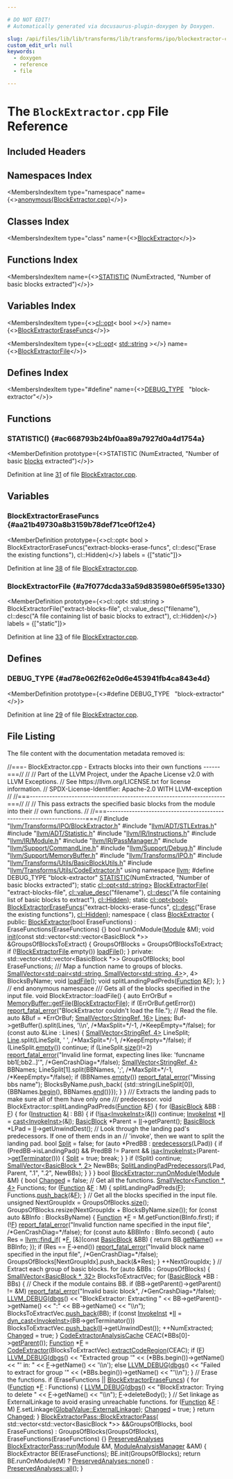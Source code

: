 ```yaml
---

# DO NOT EDIT!
# Automatically generated via docusaurus-plugin-doxygen by Doxygen.

slug: /api/files/lib/lib/transforms/lib/transforms/ipo/blockextractor-cpp
custom_edit_url: null
keywords:
  - doxygen
  - reference
  - file

---
```





# The `BlockExtractor.cpp` File Reference

<DoxygenPage pluginConfig={pluginConfig}>



## Included Headers

<IncludesList>
<IncludesListItem
  filePath="llvm/Transforms/IPO/BlockExtractor.h"
  permalink="/docs/api/files/include/include/llvm/include/llvm/transforms/include/llvm/transforms/ipo/blockextractor-h"
  isLocal="true" />
<IncludesListItem
  filePath="llvm/ADT/STLExtras.h"
  permalink="/docs/api/files/include/include/llvm/include/llvm/adt/stlextras-h"
  isLocal="true" />
<IncludesListItem
  filePath="llvm/ADT/Statistic.h"
  permalink="/docs/api/files/include/include/llvm/include/llvm/adt/statistic-h"
  isLocal="true" />
<IncludesListItem
  filePath="llvm/IR/Instructions.h"
  permalink="/docs/api/files/include/include/llvm/include/llvm/ir/instructions-h"
  isLocal="true" />
<IncludesListItem
  filePath="llvm/IR/Module.h"
  permalink="/docs/api/files/include/include/llvm/include/llvm/ir/module-h"
  isLocal="true" />
<IncludesListItem
  filePath="llvm/IR/PassManager.h"
  permalink="/docs/api/files/include/include/llvm/include/llvm/ir/passmanager-h"
  isLocal="true" />
<IncludesListItem
  filePath="llvm/Support/CommandLine.h"
  permalink="/docs/api/files/include/include/llvm/include/llvm/support/commandline-h"
  isLocal="true" />
<IncludesListItem
  filePath="llvm/Support/Debug.h"
  permalink="/docs/api/files/include/include/llvm/include/llvm/support/debug-h"
  isLocal="true" />
<IncludesListItem
  filePath="llvm/Support/MemoryBuffer.h"
  permalink="/docs/api/files/include/include/llvm/include/llvm/support/memorybuffer-h"
  isLocal="true" />
<IncludesListItem
  filePath="llvm/Transforms/IPO.h"
  permalink="/docs/api/files/include/include/llvm/include/llvm/transforms/ipo-h"
  isLocal="true" />
<IncludesListItem
  filePath="llvm/Transforms/Utils/BasicBlockUtils.h"
  permalink="/docs/api/files/include/include/llvm/include/llvm/transforms/include/llvm/transforms/utils/basicblockutils-h"
  isLocal="true" />
<IncludesListItem
  filePath="llvm/Transforms/Utils/CodeExtractor.h"
  permalink="/docs/api/files/include/include/llvm/include/llvm/transforms/include/llvm/transforms/utils/codeextractor-h"
  isLocal="true" />
</IncludesList>

## Namespaces Index

<MembersIndex>

<MembersIndexItem
  type="namespace"
  name={<><a href="/docs/api/namespaces/anonymous-blockextractor-cpp-">anonymous&#123;BlockExtractor.cpp&#125;</a></>}>
</MembersIndexItem>

</MembersIndex>

## Classes Index

<MembersIndex>

<MembersIndexItem
  type="class"
  name={<><a href="/docs/api/classes/anonymous-namespace-blockextractor-cpp-/blockextractor">BlockExtractor</a></>}>
</MembersIndexItem>

</MembersIndex>

## Functions Index

<MembersIndex>

<MembersIndexItem
  name={<><a href="#ac668793b24bf0aa89a7927d0a4d1754a">STATISTIC</a> (NumExtracted, &quot;Number of basic blocks extracted&quot;)</>}>
</MembersIndexItem>

</MembersIndex>

## Variables Index

<MembersIndex>

<MembersIndexItem
  type={<><a href="/docs/api/classes/llvm/cl/opt">cl::opt</a>&lt; bool &gt;</>}
  name={<><a href="#aa21b49730a8b3159b78def71ce0f12e4">BlockExtractorEraseFuncs</a></>}>
</MembersIndexItem>

<MembersIndexItem
  type={<><a href="/docs/api/classes/llvm/cl/opt">cl::opt</a>&lt; <a href="/docs/api/files/include/include/llvm/include/llvm/demangle/itaniumdemangle-h/#ae2b0d0345572d6718e219aa76d1d54edab45cffe084dd3d20d928bee85e7b0f21">std::string</a> &gt;</>}
  name={<><a href="#a7f077dcda33a59d835980e6f595e1330">BlockExtractorFile</a></>}>
</MembersIndexItem>

</MembersIndex>

## Defines Index

<MembersIndex>

<MembersIndexItem
  type="#define"
  name={<><a href="#ad78e062f62e0d6e453941fb4ca843e4d">DEBUG&#95;TYPE</a>&nbsp;&nbsp;&nbsp;&quot;block-extractor&quot;</>}>
</MembersIndexItem>

</MembersIndex>


<SectionDefinition>

## Functions

### STATISTIC() {#ac668793b24bf0aa89a7927d0a4d1754a}

<MemberDefinition
  prototype={<>STATISTIC (NumExtracted, &quot;Number of basic <a href="/docs/api/files/lib/lib/codegen/basicblocksections-cpp/#a6b480a971048f2d9cc342c18046d7774">blocks</a> extracted&quot;)</>}>

Definition at line <a href="#l00031">31</a> of file <a href="/docs/api/files/lib/lib/transforms/lib/transforms/ipo/blockextractor-cpp">BlockExtractor.cpp</a>.
</MemberDefinition>

</SectionDefinition>

<SectionDefinition>

## Variables

### BlockExtractorEraseFuncs {#aa21b49730a8b3159b78def71ce0f12e4}

<MemberDefinition
  prototype={<>cl::opt&lt; bool &gt; BlockExtractorEraseFuncs(&quot;extract-blocks-erase-funcs&quot;, cl::desc(&quot;Erase the existing functions&quot;), cl::Hidden)</>}
  labels = {["static"]}>

Definition at line <a href="#l00038">38</a> of file <a href="/docs/api/files/lib/lib/transforms/lib/transforms/ipo/blockextractor-cpp">BlockExtractor.cpp</a>.
</MemberDefinition>

### BlockExtractorFile {#a7f077dcda33a59d835980e6f595e1330}

<MemberDefinition
  prototype={<>cl::opt&lt; std::string &gt; BlockExtractorFile(&quot;extract-blocks-file&quot;, cl::value&#95;desc(&quot;filename&quot;), cl::desc(&quot;A file containing list of basic blocks to extract&quot;), cl::Hidden)</>}
  labels = {["static"]}>

Definition at line <a href="#l00033">33</a> of file <a href="/docs/api/files/lib/lib/transforms/lib/transforms/ipo/blockextractor-cpp">BlockExtractor.cpp</a>.
</MemberDefinition>

</SectionDefinition>

<SectionDefinition>

## Defines

### DEBUG&#95;TYPE {#ad78e062f62e0d6e453941fb4ca843e4d}

<MemberDefinition
  prototype={<>#define DEBUG&#95;TYPE&nbsp;&nbsp;&nbsp;&quot;block-extractor&quot;</>}>

Definition at line <a href="#l00029">29</a> of file <a href="/docs/api/files/lib/lib/transforms/lib/transforms/ipo/blockextractor-cpp">BlockExtractor.cpp</a>.
</MemberDefinition>

</SectionDefinition>

## File Listing

The file content with the documentation metadata removed is:

<ProgramListing>

<Link id="l00001" /><CodeLine lineNumber="1"><span class="doxyHighlightComment">//===- BlockExtractor.cpp - Extracts blocks into their own functions ------===//</span></CodeLine>
<Link id="l00002" /><CodeLine lineNumber="2"><span class="doxyHighlightComment">//</span></CodeLine>
<Link id="l00003" /><CodeLine lineNumber="3"><span class="doxyHighlightComment">// Part of the LLVM Project, under the Apache License v2.0 with LLVM Exceptions.</span></CodeLine>
<Link id="l00004" /><CodeLine lineNumber="4"><span class="doxyHighlightComment">// See https://llvm.org/LICENSE.txt for license information.</span></CodeLine>
<Link id="l00005" /><CodeLine lineNumber="5"><span class="doxyHighlightComment">// SPDX-License-Identifier: Apache-2.0 WITH LLVM-exception</span></CodeLine>
<Link id="l00006" /><CodeLine lineNumber="6"><span class="doxyHighlightComment">//</span></CodeLine>
<Link id="l00007" /><CodeLine lineNumber="7"><span class="doxyHighlightComment">//===----------------------------------------------------------------------===//</span></CodeLine>
<Link id="l00008" /><CodeLine lineNumber="8"><span class="doxyHighlightComment">//</span></CodeLine>
<Link id="l00009" /><CodeLine lineNumber="9"><span class="doxyHighlightComment">// This pass extracts the specified basic blocks from the module into their</span></CodeLine>
<Link id="l00010" /><CodeLine lineNumber="10"><span class="doxyHighlightComment">// own functions.</span></CodeLine>
<Link id="l00011" /><CodeLine lineNumber="11"><span class="doxyHighlightComment">//</span></CodeLine>
<Link id="l00012" /><CodeLine lineNumber="12"><span class="doxyHighlightComment">//===----------------------------------------------------------------------===//</span></CodeLine>
<Link id="l00013" /><CodeLine lineNumber="13"></CodeLine>
<Link id="l00014" /><CodeLine lineNumber="14"><span class="doxyHighlightPreprocessor">#include &quot;<a href="/docs/api/files/include/include/llvm/include/llvm/transforms/include/llvm/transforms/ipo/blockextractor-h">llvm/Transforms/IPO/BlockExtractor.h</a>&quot;</span></CodeLine>
<Link id="l00015" /><CodeLine lineNumber="15"><span class="doxyHighlightPreprocessor">#include &quot;<a href="/docs/api/files/include/include/llvm/include/llvm/adt/stlextras-h">llvm/ADT/STLExtras.h</a>&quot;</span></CodeLine>
<Link id="l00016" /><CodeLine lineNumber="16"><span class="doxyHighlightPreprocessor">#include &quot;<a href="/docs/api/files/include/include/llvm/include/llvm/adt/statistic-h">llvm/ADT/Statistic.h</a>&quot;</span></CodeLine>
<Link id="l00017" /><CodeLine lineNumber="17"><span class="doxyHighlightPreprocessor">#include &quot;<a href="/docs/api/files/include/include/llvm/include/llvm/ir/instructions-h">llvm/IR/Instructions.h</a>&quot;</span></CodeLine>
<Link id="l00018" /><CodeLine lineNumber="18"><span class="doxyHighlightPreprocessor">#include &quot;<a href="/docs/api/files/include/include/llvm/include/llvm/ir/module-h">llvm/IR/Module.h</a>&quot;</span></CodeLine>
<Link id="l00019" /><CodeLine lineNumber="19"><span class="doxyHighlightPreprocessor">#include &quot;<a href="/docs/api/files/include/include/llvm/include/llvm/ir/passmanager-h">llvm/IR/PassManager.h</a>&quot;</span></CodeLine>
<Link id="l00020" /><CodeLine lineNumber="20"><span class="doxyHighlightPreprocessor">#include &quot;<a href="/docs/api/files/include/include/llvm/include/llvm/support/commandline-h">llvm/Support/CommandLine.h</a>&quot;</span></CodeLine>
<Link id="l00021" /><CodeLine lineNumber="21"><span class="doxyHighlightPreprocessor">#include &quot;<a href="/docs/api/files/include/include/llvm/include/llvm/support/debug-h">llvm/Support/Debug.h</a>&quot;</span></CodeLine>
<Link id="l00022" /><CodeLine lineNumber="22"><span class="doxyHighlightPreprocessor">#include &quot;<a href="/docs/api/files/include/include/llvm/include/llvm/support/memorybuffer-h">llvm/Support/MemoryBuffer.h</a>&quot;</span></CodeLine>
<Link id="l00023" /><CodeLine lineNumber="23"><span class="doxyHighlightPreprocessor">#include &quot;<a href="/docs/api/files/include/include/llvm/include/llvm/transforms/ipo-h">llvm/Transforms/IPO.h</a>&quot;</span></CodeLine>
<Link id="l00024" /><CodeLine lineNumber="24"><span class="doxyHighlightPreprocessor">#include &quot;<a href="/docs/api/files/include/include/llvm/include/llvm/transforms/include/llvm/transforms/utils/basicblockutils-h">llvm/Transforms/Utils/BasicBlockUtils.h</a>&quot;</span></CodeLine>
<Link id="l00025" /><CodeLine lineNumber="25"><span class="doxyHighlightPreprocessor">#include &quot;<a href="/docs/api/files/include/include/llvm/include/llvm/transforms/include/llvm/transforms/utils/codeextractor-h">llvm/Transforms/Utils/CodeExtractor.h</a>&quot;</span></CodeLine>
<Link id="l00026" /><CodeLine lineNumber="26"></CodeLine>
<Link id="l00027" /><CodeLine lineNumber="27"><span class="doxyHighlightKeyword">using namespace </span><span class="doxyHighlight"><a href="/docs/api/namespaces/llvm">llvm</a>;</span></CodeLine>
<Link id="l00028" /><CodeLine lineNumber="28"></CodeLine>
<Link id="l00029" /><CodeLine lineNumber="29" lineLink="#ad78e062f62e0d6e453941fb4ca843e4d"><span class="doxyHighlightPreprocessor">#define DEBUG&#95;TYPE &quot;block-extractor&quot;</span></CodeLine>
<Link id="l00030" /><CodeLine lineNumber="30"></CodeLine>
<Link id="l00031" /><CodeLine lineNumber="31" lineLink="#ac668793b24bf0aa89a7927d0a4d1754a"><span class="doxyHighlight"><a href="/docs/api/files/include/include/llvm/include/llvm/adt/statistic-h/#ad6117415b93e5675d5a6c8e1855b3b2f">STATISTIC</a>(NumExtracted, </span><span class="doxyHighlightStringLiteral">&quot;Number of basic blocks extracted&quot;</span><span class="doxyHighlight">);</span></CodeLine>
<Link id="l00032" /><CodeLine lineNumber="32"></CodeLine>
<Link id="l00033" /><CodeLine lineNumber="33" lineLink="#a7f077dcda33a59d835980e6f595e1330"><span class="doxyHighlightKeyword">static</span><span class="doxyHighlight"> <a href="/docs/api/classes/llvm/cl/opt">cl::opt&lt;std::string&gt;</a> <a href="#a7f077dcda33a59d835980e6f595e1330">BlockExtractorFile</a>(</span></CodeLine>
<Link id="l00034" /><CodeLine lineNumber="34"><span class="doxyHighlight">    </span><span class="doxyHighlightStringLiteral">&quot;extract-blocks-file&quot;</span><span class="doxyHighlight">, <a href="/docs/api/structs/llvm/cl/value-desc">cl::value&#95;desc</a>(</span><span class="doxyHighlightStringLiteral">&quot;filename&quot;</span><span class="doxyHighlight">),</span></CodeLine>
<Link id="l00035" /><CodeLine lineNumber="35"><span class="doxyHighlight">    <a href="/docs/api/structs/llvm/cl/desc">cl::desc</a>(</span><span class="doxyHighlightStringLiteral">&quot;A file containing list of basic blocks to extract&quot;</span><span class="doxyHighlight">), <a href="/docs/api/namespaces/llvm/cl/#a68075925a54790e71ca790e1d4f21a40a263ac008d8d31f13ce460395fc4cf7e6">cl::Hidden</a>);</span></CodeLine>
<Link id="l00036" /><CodeLine lineNumber="36"></CodeLine>
<Link id="l00037" /><CodeLine lineNumber="37"><span class="doxyHighlightKeyword">static</span><span class="doxyHighlight"> <a href="/docs/api/classes/llvm/cl/opt">cl::opt&lt;bool&gt;</a></span></CodeLine>
<Link id="l00038" /><CodeLine lineNumber="38" lineLink="#aa21b49730a8b3159b78def71ce0f12e4"><span class="doxyHighlight">    <a href="#aa21b49730a8b3159b78def71ce0f12e4">BlockExtractorEraseFuncs</a>(</span><span class="doxyHighlightStringLiteral">&quot;extract-blocks-erase-funcs&quot;</span><span class="doxyHighlight">,</span></CodeLine>
<Link id="l00039" /><CodeLine lineNumber="39"><span class="doxyHighlight">                             <a href="/docs/api/structs/llvm/cl/desc">cl::desc</a>(</span><span class="doxyHighlightStringLiteral">&quot;Erase the existing functions&quot;</span><span class="doxyHighlight">),</span></CodeLine>
<Link id="l00040" /><CodeLine lineNumber="40"><span class="doxyHighlight">                             <a href="/docs/api/namespaces/llvm/cl/#a68075925a54790e71ca790e1d4f21a40a263ac008d8d31f13ce460395fc4cf7e6">cl::Hidden</a>);</span></CodeLine>
<Link id="l00041" /><CodeLine lineNumber="41" lineLink="/docs/api/namespaces/anonymous-blockextractor-cpp-"><span class="doxyHighlightKeyword">namespace </span><span class="doxyHighlight">&#123;</span></CodeLine>
<Link id="l00042" /><CodeLine lineNumber="42" lineLink="/docs/api/classes/anonymous-namespace-blockextractor-cpp-/blockextractor"><span class="doxyHighlightKeyword">class </span><span class="doxyHighlight"><a href="/docs/api/classes/anonymous-namespace-blockextractor-cpp-/blockextractor/#a82b650fb835dea20b9486b413979df59">BlockExtractor</a> &#123;</span></CodeLine>
<Link id="l00043" /><CodeLine lineNumber="43"><span class="doxyHighlightKeyword">public</span><span class="doxyHighlight">:</span></CodeLine>
<Link id="l00044" /><CodeLine lineNumber="44" lineLink="/docs/api/classes/anonymous-namespace-blockextractor-cpp-/blockextractor/#a82b650fb835dea20b9486b413979df59"><span class="doxyHighlight">  <a href="/docs/api/classes/anonymous-namespace-blockextractor-cpp-/blockextractor/#a82b650fb835dea20b9486b413979df59">BlockExtractor</a>(</span><span class="doxyHighlightKeywordType">bool</span><span class="doxyHighlight"> EraseFunctions) : EraseFunctions(EraseFunctions) &#123;&#125;</span></CodeLine>
<Link id="l00045" /><CodeLine lineNumber="45"><span class="doxyHighlight">  </span><span class="doxyHighlightKeywordType">bool</span><span class="doxyHighlight"> runOnModule(<a href="/docs/api/classes/llvm/module">Module</a> &amp;M);</span></CodeLine>
<Link id="l00046" /><CodeLine lineNumber="46"><span class="doxyHighlight">  </span><span class="doxyHighlightKeywordType">void</span></CodeLine>
<Link id="l00047" /><CodeLine lineNumber="47" lineLink="/docs/api/classes/anonymous-namespace-blockextractor-cpp-/blockextractor/#af35f11f63c2cd1f16c7b404ac1e9f92d"><span class="doxyHighlight">  <a href="/docs/api/classes/anonymous-namespace-blockextractor-cpp-/blockextractor/#af35f11f63c2cd1f16c7b404ac1e9f92d">init</a>(</span><span class="doxyHighlightKeyword">const</span><span class="doxyHighlight"> std::vector&lt;std::vector&lt;BasicBlock &#42;&gt;&gt; &amp;GroupsOfBlocksToExtract) &#123;</span></CodeLine>
<Link id="l00048" /><CodeLine lineNumber="48"><span class="doxyHighlight">    GroupsOfBlocks = GroupsOfBlocksToExtract;</span></CodeLine>
<Link id="l00049" /><CodeLine lineNumber="49"><span class="doxyHighlight">    </span><span class="doxyHighlightKeywordFlow">if</span><span class="doxyHighlight"> (!<a href="#a7f077dcda33a59d835980e6f595e1330">BlockExtractorFile</a>.empty())</span></CodeLine>
<Link id="l00050" /><CodeLine lineNumber="50"><span class="doxyHighlight">      <a href="/docs/api/files/lib/lib/transforms/lib/transforms/ipo/functionimport-cpp/#a8cd36a34ea4adceda5576292e50cf883">loadFile</a>();</span></CodeLine>
<Link id="l00051" /><CodeLine lineNumber="51"><span class="doxyHighlight">  &#125;</span></CodeLine>
<Link id="l00052" /><CodeLine lineNumber="52"></CodeLine>
<Link id="l00053" /><CodeLine lineNumber="53"><span class="doxyHighlightKeyword">private</span><span class="doxyHighlight">:</span></CodeLine>
<Link id="l00054" /><CodeLine lineNumber="54"><span class="doxyHighlight">  std::vector&lt;std::vector&lt;BasicBlock &#42;&gt;&gt; GroupsOfBlocks;</span></CodeLine>
<Link id="l00055" /><CodeLine lineNumber="55"><span class="doxyHighlight">  </span><span class="doxyHighlightKeywordType">bool</span><span class="doxyHighlight"> EraseFunctions;</span></CodeLine>
<Link id="l00056" /><CodeLine lineNumber="56"><span class="doxyHighlightComment">  /// Map a function name to groups of blocks.</span></CodeLine>
<Link id="l00057" /><CodeLine lineNumber="57"><span class="doxyHighlight">  <a href="/docs/api/classes/llvm/smallvector">SmallVector&lt;std::pair&lt;std::string, SmallVector&lt;std::string, 4&gt;</a>&gt;, 4&gt;</span></CodeLine>
<Link id="l00058" /><CodeLine lineNumber="58"><span class="doxyHighlight">      BlocksByName;</span></CodeLine>
<Link id="l00059" /><CodeLine lineNumber="59"></CodeLine>
<Link id="l00060" /><CodeLine lineNumber="60"><span class="doxyHighlight">  </span><span class="doxyHighlightKeywordType">void</span><span class="doxyHighlight"> <a href="/docs/api/files/lib/lib/transforms/lib/transforms/ipo/functionimport-cpp/#a8cd36a34ea4adceda5576292e50cf883">loadFile</a>();</span></CodeLine>
<Link id="l00061" /><CodeLine lineNumber="61"><span class="doxyHighlight">  </span><span class="doxyHighlightKeywordType">void</span><span class="doxyHighlight"> splitLandingPadPreds(<a href="/docs/api/classes/llvm/function">Function</a> &amp;<a href="/docs/api/files/lib/lib/support/md5-cpp/#a96d73bbd7af15cb1fc38c3f4a3bd82e9">F</a>);</span></CodeLine>
<Link id="l00062" /><CodeLine lineNumber="62"><span class="doxyHighlight">&#125;;</span></CodeLine>
<Link id="l00063" /><CodeLine lineNumber="63"></CodeLine>
<Link id="l00064" /><CodeLine lineNumber="64"><span class="doxyHighlight">&#125; </span><span class="doxyHighlightComment">// end anonymous namespace</span></CodeLine>
<Link id="l00065" /><CodeLine lineNumber="65"></CodeLine>
<Link id="l00066" /><CodeLine lineNumber="66"><span class="doxyHighlightComment">/// Gets all of the blocks specified in the input file.</span></CodeLine>
<Link id="l00067" /><CodeLine lineNumber="67"><span class="doxyHighlightKeywordType">void</span><span class="doxyHighlight"> BlockExtractor::loadFile() &#123;</span></CodeLine>
<Link id="l00068" /><CodeLine lineNumber="68"><span class="doxyHighlight">  </span><span class="doxyHighlightKeyword">auto</span><span class="doxyHighlight"> ErrOrBuf = <a href="/docs/api/classes/llvm/memorybuffer/#aa98611beefe78f907beeee7305cc8174">MemoryBuffer::getFile</a>(<a href="#a7f077dcda33a59d835980e6f595e1330">BlockExtractorFile</a>);</span></CodeLine>
<Link id="l00069" /><CodeLine lineNumber="69"><span class="doxyHighlight">  </span><span class="doxyHighlightKeywordFlow">if</span><span class="doxyHighlight"> (ErrOrBuf.getError())</span></CodeLine>
<Link id="l00070" /><CodeLine lineNumber="70"><span class="doxyHighlight">    <a href="/docs/api/namespaces/llvm/#a7f2a3d4dcfee70225988aec53ff1e173">report&#95;fatal&#95;error</a>(</span><span class="doxyHighlightStringLiteral">&quot;BlockExtractor couldn&#39;t load the file.&quot;</span><span class="doxyHighlight">);</span></CodeLine>
<Link id="l00071" /><CodeLine lineNumber="71"><span class="doxyHighlight">  </span><span class="doxyHighlightComment">// Read the file.</span></CodeLine>
<Link id="l00072" /><CodeLine lineNumber="72"><span class="doxyHighlight">  </span><span class="doxyHighlightKeyword">auto</span><span class="doxyHighlight"> &amp;Buf = &#42;ErrOrBuf;</span></CodeLine>
<Link id="l00073" /><CodeLine lineNumber="73"><span class="doxyHighlight">  <a href="/docs/api/classes/llvm/smallvector">SmallVector&lt;StringRef, 16&gt;</a> <a href="/docs/api/namespaces/llvm/codeview/#a04eb43a6dc736c2d6ed8dcc6d636a2afaa0b0293a2db49f5f93c15a62e095c819">Lines</a>;</span></CodeLine>
<Link id="l00074" /><CodeLine lineNumber="74"><span class="doxyHighlight">  Buf-&gt;getBuffer().split(Lines, </span><span class="doxyHighlightCharLiteral">&#39;\\n&#39;</span><span class="doxyHighlight">, </span><span class="doxyHighlightComment">/&#42;MaxSplit=&#42;/</span><span class="doxyHighlight">-1,</span></CodeLine>
<Link id="l00075" /><CodeLine lineNumber="75"><span class="doxyHighlight">                         </span><span class="doxyHighlightComment">/&#42;KeepEmpty=&#42;/</span><span class="doxyHighlightKeyword">false</span><span class="doxyHighlight">);</span></CodeLine>
<Link id="l00076" /><CodeLine lineNumber="76"><span class="doxyHighlight">  </span><span class="doxyHighlightKeywordFlow">for</span><span class="doxyHighlight"> (</span><span class="doxyHighlightKeyword">const</span><span class="doxyHighlight"> </span><span class="doxyHighlightKeyword">auto</span><span class="doxyHighlight"> &amp;Line : Lines) &#123;</span></CodeLine>
<Link id="l00077" /><CodeLine lineNumber="77"><span class="doxyHighlight">    <a href="/docs/api/classes/llvm/smallvector">SmallVector&lt;StringRef, 4&gt;</a> LineSplit;</span></CodeLine>
<Link id="l00078" /><CodeLine lineNumber="78"><span class="doxyHighlight">    <a href="/docs/api/namespaces/llvm/logicalview/#af64c789b30b79a5f18889270bccef27ea4803e6b9e63dabf04de980788d6a13c4">Line</a>.split(LineSplit, </span><span class="doxyHighlightCharLiteral">&#39; &#39;</span><span class="doxyHighlight">, </span><span class="doxyHighlightComment">/&#42;MaxSplit=&#42;/</span><span class="doxyHighlight">-1,</span></CodeLine>
<Link id="l00079" /><CodeLine lineNumber="79"><span class="doxyHighlight">               </span><span class="doxyHighlightComment">/&#42;KeepEmpty=&#42;/</span><span class="doxyHighlightKeyword">false</span><span class="doxyHighlight">);</span></CodeLine>
<Link id="l00080" /><CodeLine lineNumber="80"><span class="doxyHighlight">    </span><span class="doxyHighlightKeywordFlow">if</span><span class="doxyHighlight"> (LineSplit.<a href="/docs/api/classes/llvm/smallvectortemplatecommon/#ad9a3c7bc26b130377bbafc170b5f88a2">empty</a>())</span></CodeLine>
<Link id="l00081" /><CodeLine lineNumber="81"><span class="doxyHighlight">      </span><span class="doxyHighlightKeywordFlow">continue</span><span class="doxyHighlight">;</span></CodeLine>
<Link id="l00082" /><CodeLine lineNumber="82"><span class="doxyHighlight">    </span><span class="doxyHighlightKeywordFlow">if</span><span class="doxyHighlight"> (LineSplit.<a href="/docs/api/classes/llvm/smallvectortemplatecommon/#a1c479a8c434377c2b8cb056bdfdfc201">size</a>()!=2)</span></CodeLine>
<Link id="l00083" /><CodeLine lineNumber="83"><span class="doxyHighlight">      <a href="/docs/api/namespaces/llvm/#a7f2a3d4dcfee70225988aec53ff1e173">report&#95;fatal&#95;error</a>(</span><span class="doxyHighlightStringLiteral">&quot;Invalid line format, expecting lines like: &#39;funcname bb1&#91;;bb2..&#93;&#39;&quot;</span><span class="doxyHighlight">,</span></CodeLine>
<Link id="l00084" /><CodeLine lineNumber="84"><span class="doxyHighlight">                         </span><span class="doxyHighlightComment">/&#42;GenCrashDiag=&#42;/</span><span class="doxyHighlightKeyword">false</span><span class="doxyHighlight">);</span></CodeLine>
<Link id="l00085" /><CodeLine lineNumber="85"><span class="doxyHighlight">    <a href="/docs/api/classes/llvm/smallvector">SmallVector&lt;StringRef, 4&gt;</a> BBNames;</span></CodeLine>
<Link id="l00086" /><CodeLine lineNumber="86"><span class="doxyHighlight">    LineSplit&#91;1&#93;.split(BBNames, </span><span class="doxyHighlightCharLiteral">&#39;;&#39;</span><span class="doxyHighlight">, </span><span class="doxyHighlightComment">/&#42;MaxSplit=&#42;/</span><span class="doxyHighlight">-1,</span></CodeLine>
<Link id="l00087" /><CodeLine lineNumber="87"><span class="doxyHighlight">                       </span><span class="doxyHighlightComment">/&#42;KeepEmpty=&#42;/</span><span class="doxyHighlightKeyword">false</span><span class="doxyHighlight">);</span></CodeLine>
<Link id="l00088" /><CodeLine lineNumber="88"><span class="doxyHighlight">    </span><span class="doxyHighlightKeywordFlow">if</span><span class="doxyHighlight"> (BBNames.<a href="/docs/api/classes/llvm/smallvectortemplatecommon/#ad9a3c7bc26b130377bbafc170b5f88a2">empty</a>())</span></CodeLine>
<Link id="l00089" /><CodeLine lineNumber="89"><span class="doxyHighlight">      <a href="/docs/api/namespaces/llvm/#a7f2a3d4dcfee70225988aec53ff1e173">report&#95;fatal&#95;error</a>(</span><span class="doxyHighlightStringLiteral">&quot;Missing bbs name&quot;</span><span class="doxyHighlight">);</span></CodeLine>
<Link id="l00090" /><CodeLine lineNumber="90"><span class="doxyHighlight">    BlocksByName.push&#95;back(</span></CodeLine>
<Link id="l00091" /><CodeLine lineNumber="91"><span class="doxyHighlight">        &#123;std::string(LineSplit&#91;0&#93;), &#123;BBNames.<a href="/docs/api/classes/llvm/smallvectortemplatecommon/#a8a045d250952c0867382a9840ee18fdf">begin</a>(), BBNames.<a href="/docs/api/classes/llvm/smallvectortemplatecommon/#a075e34e98605d0e7c289763a104869ac">end</a>()&#125;&#125;);</span></CodeLine>
<Link id="l00092" /><CodeLine lineNumber="92"><span class="doxyHighlight">  &#125;</span></CodeLine>
<Link id="l00093" /><CodeLine lineNumber="93"><span class="doxyHighlight">&#125;</span></CodeLine>
<Link id="l00094" /><CodeLine lineNumber="94"></CodeLine>
<Link id="l00095" /><CodeLine lineNumber="95"><span class="doxyHighlightComment">/// Extracts the landing pads to make sure all of them have only one</span></CodeLine>
<Link id="l00096" /><CodeLine lineNumber="96"><span class="doxyHighlightComment">/// predecessor.</span></CodeLine>
<Link id="l00097" /><CodeLine lineNumber="97"><span class="doxyHighlightKeywordType">void</span><span class="doxyHighlight"> BlockExtractor::splitLandingPadPreds(<a href="/docs/api/classes/llvm/function">Function</a> &amp;<a href="/docs/api/files/lib/lib/support/md5-cpp/#a96d73bbd7af15cb1fc38c3f4a3bd82e9">F</a>) &#123;</span></CodeLine>
<Link id="l00098" /><CodeLine lineNumber="98"><span class="doxyHighlight">  </span><span class="doxyHighlightKeywordFlow">for</span><span class="doxyHighlight"> (<a href="/docs/api/classes/llvm/basicblock">BasicBlock</a> &amp;BB : <a href="/docs/api/files/lib/lib/support/md5-cpp/#a96d73bbd7af15cb1fc38c3f4a3bd82e9">F</a>) &#123;</span></CodeLine>
<Link id="l00099" /><CodeLine lineNumber="99"><span class="doxyHighlight">    </span><span class="doxyHighlightKeywordFlow">for</span><span class="doxyHighlight"> (<a href="/docs/api/classes/llvm/instruction">Instruction</a> &amp;<a href="/docs/api/files/lib/lib/support/md5-cpp/#ac0eafdc9ee161b71e7af98af736952fd">I</a> : BB) &#123;</span></CodeLine>
<Link id="l00100" /><CodeLine lineNumber="100"><span class="doxyHighlight">      </span><span class="doxyHighlightKeywordFlow">if</span><span class="doxyHighlight"> (!<a href="/docs/api/namespaces/llvm/#a92ca992e52dddc420f4b069cae06dfbe">isa&lt;InvokeInst&gt;</a>(&amp;<a href="/docs/api/files/lib/lib/support/md5-cpp/#ac0eafdc9ee161b71e7af98af736952fd">I</a>))</span></CodeLine>
<Link id="l00101" /><CodeLine lineNumber="101"><span class="doxyHighlight">        </span><span class="doxyHighlightKeywordFlow">continue</span><span class="doxyHighlight">;</span></CodeLine>
<Link id="l00102" /><CodeLine lineNumber="102"><span class="doxyHighlight">      <a href="/docs/api/classes/llvm/invokeinst">InvokeInst</a> &#42;<a href="/docs/api/files/lib/lib/target/lib/target/nvptx/nvvmintrrange-cpp/#ac5804672fc0850438d63caec770647f8">II</a> = <a href="/docs/api/namespaces/llvm/#ac4fc845f5ed92de63cd4474f128f5fc5">cast&lt;InvokeInst&gt;</a>(&amp;<a href="/docs/api/files/lib/lib/support/md5-cpp/#ac0eafdc9ee161b71e7af98af736952fd">I</a>);</span></CodeLine>
<Link id="l00103" /><CodeLine lineNumber="103"><span class="doxyHighlight">      <a href="/docs/api/classes/llvm/basicblock">BasicBlock</a> &#42;Parent = <a href="/docs/api/files/lib/lib/target/lib/target/nvptx/nvvmintrrange-cpp/#ac5804672fc0850438d63caec770647f8">II</a>-&gt;getParent();</span></CodeLine>
<Link id="l00104" /><CodeLine lineNumber="104"><span class="doxyHighlight">      <a href="/docs/api/classes/llvm/basicblock">BasicBlock</a> &#42;LPad = <a href="/docs/api/files/lib/lib/target/lib/target/nvptx/nvvmintrrange-cpp/#ac5804672fc0850438d63caec770647f8">II</a>-&gt;getUnwindDest();</span></CodeLine>
<Link id="l00105" /><CodeLine lineNumber="105"></CodeLine>
<Link id="l00106" /><CodeLine lineNumber="106"><span class="doxyHighlight">      </span><span class="doxyHighlightComment">// Look through the landing pad&#39;s predecessors. If one of them ends in an</span></CodeLine>
<Link id="l00107" /><CodeLine lineNumber="107"><span class="doxyHighlight">      </span><span class="doxyHighlightComment">// &#39;invoke&#39;, then we want to split the landing pad.</span></CodeLine>
<Link id="l00108" /><CodeLine lineNumber="108"><span class="doxyHighlight">      </span><span class="doxyHighlightKeywordType">bool</span><span class="doxyHighlight"> <a href="/docs/api/namespaces/llvm/logicalview/#a032987f23ff952c1def983c6bb120f00a8a9e64d86ed12ad40de129bc7f4683b2">Split</a> = </span><span class="doxyHighlightKeyword">false</span><span class="doxyHighlight">;</span></CodeLine>
<Link id="l00109" /><CodeLine lineNumber="109"><span class="doxyHighlight">      </span><span class="doxyHighlightKeywordFlow">for</span><span class="doxyHighlight"> (</span><span class="doxyHighlightKeyword">auto</span><span class="doxyHighlight"> &#42;PredBB : <a href="/docs/api/namespaces/llvm/#acb22fb04083152eee862457e42e8dc31">predecessors</a>(LPad)) &#123;</span></CodeLine>
<Link id="l00110" /><CodeLine lineNumber="110"><span class="doxyHighlight">        </span><span class="doxyHighlightKeywordFlow">if</span><span class="doxyHighlight"> (PredBB-&gt;isLandingPad() &amp;&amp; PredBB != Parent &amp;&amp;</span></CodeLine>
<Link id="l00111" /><CodeLine lineNumber="111"><span class="doxyHighlight">            <a href="/docs/api/namespaces/llvm/#a92ca992e52dddc420f4b069cae06dfbe">isa&lt;InvokeInst&gt;</a>(Parent-&gt;<a href="/docs/api/classes/llvm/basicblock/#aef9e9fcf4c5dfce90276ca16d91b8e46">getTerminator</a>())) &#123;</span></CodeLine>
<Link id="l00112" /><CodeLine lineNumber="112"><span class="doxyHighlight">          <a href="/docs/api/namespaces/llvm/logicalview/#a032987f23ff952c1def983c6bb120f00a8a9e64d86ed12ad40de129bc7f4683b2">Split</a> = </span><span class="doxyHighlightKeyword">true</span><span class="doxyHighlight">;</span></CodeLine>
<Link id="l00113" /><CodeLine lineNumber="113"><span class="doxyHighlight">          </span><span class="doxyHighlightKeywordFlow">break</span><span class="doxyHighlight">;</span></CodeLine>
<Link id="l00114" /><CodeLine lineNumber="114"><span class="doxyHighlight">        &#125;</span></CodeLine>
<Link id="l00115" /><CodeLine lineNumber="115"><span class="doxyHighlight">      &#125;</span></CodeLine>
<Link id="l00116" /><CodeLine lineNumber="116"></CodeLine>
<Link id="l00117" /><CodeLine lineNumber="117"><span class="doxyHighlight">      </span><span class="doxyHighlightKeywordFlow">if</span><span class="doxyHighlight"> (!Split)</span></CodeLine>
<Link id="l00118" /><CodeLine lineNumber="118"><span class="doxyHighlight">        </span><span class="doxyHighlightKeywordFlow">continue</span><span class="doxyHighlight">;</span></CodeLine>
<Link id="l00119" /><CodeLine lineNumber="119"></CodeLine>
<Link id="l00120" /><CodeLine lineNumber="120"><span class="doxyHighlight">      <a href="/docs/api/classes/llvm/smallvector">SmallVector&lt;BasicBlock &#42;, 2&gt;</a> NewBBs;</span></CodeLine>
<Link id="l00121" /><CodeLine lineNumber="121"><span class="doxyHighlight">      <a href="/docs/api/namespaces/llvm/#a949b0428c89b8ccf62d469bd325244ed">SplitLandingPadPredecessors</a>(LPad, Parent, </span><span class="doxyHighlightStringLiteral">&quot;.1&quot;</span><span class="doxyHighlight">, </span><span class="doxyHighlightStringLiteral">&quot;.2&quot;</span><span class="doxyHighlight">, NewBBs);</span></CodeLine>
<Link id="l00122" /><CodeLine lineNumber="122"><span class="doxyHighlight">    &#125;</span></CodeLine>
<Link id="l00123" /><CodeLine lineNumber="123"><span class="doxyHighlight">  &#125;</span></CodeLine>
<Link id="l00124" /><CodeLine lineNumber="124"><span class="doxyHighlight">&#125;</span></CodeLine>
<Link id="l00125" /><CodeLine lineNumber="125"></CodeLine>
<Link id="l00126" /><CodeLine lineNumber="126" lineLink="/docs/api/classes/anonymous-namespace-blockextractor-cpp-/blockextractor/#ab929be069dc417044c41ddeca9bec3b7"><span class="doxyHighlightKeywordType">bool</span><span class="doxyHighlight"> <a href="/docs/api/classes/anonymous-namespace-blockextractor-cpp-/blockextractor/#ab929be069dc417044c41ddeca9bec3b7">BlockExtractor::runOnModule</a>(<a href="/docs/api/classes/llvm/module">Module</a> &amp;M) &#123;</span></CodeLine>
<Link id="l00127" /><CodeLine lineNumber="127"><span class="doxyHighlight">  </span><span class="doxyHighlightKeywordType">bool</span><span class="doxyHighlight"> <a href="/docs/api/groups/arcopt/#gaa57b1a4e6a1c79233913139635169cf1">Changed</a> = </span><span class="doxyHighlightKeyword">false</span><span class="doxyHighlight">;</span></CodeLine>
<Link id="l00128" /><CodeLine lineNumber="128"></CodeLine>
<Link id="l00129" /><CodeLine lineNumber="129"><span class="doxyHighlight">  </span><span class="doxyHighlightComment">// Get all the functions.</span></CodeLine>
<Link id="l00130" /><CodeLine lineNumber="130"><span class="doxyHighlight">  <a href="/docs/api/classes/llvm/smallvector">SmallVector&lt;Function &#42;, 4&gt;</a> Functions;</span></CodeLine>
<Link id="l00131" /><CodeLine lineNumber="131"><span class="doxyHighlight">  </span><span class="doxyHighlightKeywordFlow">for</span><span class="doxyHighlight"> (<a href="/docs/api/classes/llvm/function">Function</a> &amp;<a href="/docs/api/files/lib/lib/support/md5-cpp/#a96d73bbd7af15cb1fc38c3f4a3bd82e9">F</a> : M) &#123;</span></CodeLine>
<Link id="l00132" /><CodeLine lineNumber="132"><span class="doxyHighlight">    splitLandingPadPreds(<a href="/docs/api/files/lib/lib/support/md5-cpp/#a96d73bbd7af15cb1fc38c3f4a3bd82e9">F</a>);</span></CodeLine>
<Link id="l00133" /><CodeLine lineNumber="133"><span class="doxyHighlight">    Functions.<a href="/docs/api/classes/llvm/smallvectortemplatebase/#af42bfbc067df27c19ee2fc859df58799">push&#95;back</a>(&amp;<a href="/docs/api/files/lib/lib/support/md5-cpp/#a96d73bbd7af15cb1fc38c3f4a3bd82e9">F</a>);</span></CodeLine>
<Link id="l00134" /><CodeLine lineNumber="134"><span class="doxyHighlight">  &#125;</span></CodeLine>
<Link id="l00135" /><CodeLine lineNumber="135"></CodeLine>
<Link id="l00136" /><CodeLine lineNumber="136"><span class="doxyHighlight">  </span><span class="doxyHighlightComment">// Get all the blocks specified in the input file.</span></CodeLine>
<Link id="l00137" /><CodeLine lineNumber="137"><span class="doxyHighlight">  </span><span class="doxyHighlightKeywordType">unsigned</span><span class="doxyHighlight"> NextGroupIdx = GroupsOfBlocks.<a href="/docs/api/classes/llvm/smallvectortemplatecommon/#a1c479a8c434377c2b8cb056bdfdfc201">size</a>();</span></CodeLine>
<Link id="l00138" /><CodeLine lineNumber="138"><span class="doxyHighlight">  GroupsOfBlocks.resize(NextGroupIdx + BlocksByName.size());</span></CodeLine>
<Link id="l00139" /><CodeLine lineNumber="139"><span class="doxyHighlight">  </span><span class="doxyHighlightKeywordFlow">for</span><span class="doxyHighlight"> (</span><span class="doxyHighlightKeyword">const</span><span class="doxyHighlight"> </span><span class="doxyHighlightKeyword">auto</span><span class="doxyHighlight"> &amp;BInfo : BlocksByName) &#123;</span></CodeLine>
<Link id="l00140" /><CodeLine lineNumber="140"><span class="doxyHighlight">    <a href="/docs/api/classes/llvm/function">Function</a> &#42;<a href="/docs/api/files/lib/lib/support/md5-cpp/#a96d73bbd7af15cb1fc38c3f4a3bd82e9">F</a> = M.getFunction(BInfo.first);</span></CodeLine>
<Link id="l00141" /><CodeLine lineNumber="141"><span class="doxyHighlight">    </span><span class="doxyHighlightKeywordFlow">if</span><span class="doxyHighlight"> (!<a href="/docs/api/files/lib/lib/support/md5-cpp/#a96d73bbd7af15cb1fc38c3f4a3bd82e9">F</a>)</span></CodeLine>
<Link id="l00142" /><CodeLine lineNumber="142"><span class="doxyHighlight">      <a href="/docs/api/namespaces/llvm/#a7f2a3d4dcfee70225988aec53ff1e173">report&#95;fatal&#95;error</a>(</span><span class="doxyHighlightStringLiteral">&quot;Invalid function name specified in the input file&quot;</span><span class="doxyHighlight">,</span></CodeLine>
<Link id="l00143" /><CodeLine lineNumber="143"><span class="doxyHighlight">                         </span><span class="doxyHighlightComment">/&#42;GenCrashDiag=&#42;/</span><span class="doxyHighlightKeyword">false</span><span class="doxyHighlight">);</span></CodeLine>
<Link id="l00144" /><CodeLine lineNumber="144"><span class="doxyHighlight">    </span><span class="doxyHighlightKeywordFlow">for</span><span class="doxyHighlight"> (</span><span class="doxyHighlightKeyword">const</span><span class="doxyHighlight"> </span><span class="doxyHighlightKeyword">auto</span><span class="doxyHighlight"> &amp;BBInfo : BInfo.second) &#123;</span></CodeLine>
<Link id="l00145" /><CodeLine lineNumber="145"><span class="doxyHighlight">      </span><span class="doxyHighlightKeyword">auto</span><span class="doxyHighlight"> Res = <a href="/docs/api/namespaces/llvm/#ac78c09ae232b2ce188ff590d51e3c268">llvm::find&#95;if</a>(</span></CodeLine>
<Link id="l00146" /><CodeLine lineNumber="146"><span class="doxyHighlight">          &#42;<a href="/docs/api/files/lib/lib/support/md5-cpp/#a96d73bbd7af15cb1fc38c3f4a3bd82e9">F</a>, &#91;&amp;&#93;(</span><span class="doxyHighlightKeyword">const</span><span class="doxyHighlight"> <a href="/docs/api/classes/llvm/basicblock">BasicBlock</a> &amp;BB) &#123; </span><span class="doxyHighlightKeywordFlow">return</span><span class="doxyHighlight"> BB.<a href="/docs/api/classes/llvm/value/#adb5c319f5905c1d3ca9eb5df546388c5">getName</a>() == BBInfo; &#125;);</span></CodeLine>
<Link id="l00147" /><CodeLine lineNumber="147"><span class="doxyHighlight">      </span><span class="doxyHighlightKeywordFlow">if</span><span class="doxyHighlight"> (Res == <a href="/docs/api/files/lib/lib/support/md5-cpp/#a96d73bbd7af15cb1fc38c3f4a3bd82e9">F</a>-&gt;end())</span></CodeLine>
<Link id="l00148" /><CodeLine lineNumber="148"><span class="doxyHighlight">        <a href="/docs/api/namespaces/llvm/#a7f2a3d4dcfee70225988aec53ff1e173">report&#95;fatal&#95;error</a>(</span><span class="doxyHighlightStringLiteral">&quot;Invalid block name specified in the input file&quot;</span><span class="doxyHighlight">,</span></CodeLine>
<Link id="l00149" /><CodeLine lineNumber="149"><span class="doxyHighlight">                           </span><span class="doxyHighlightComment">/&#42;GenCrashDiag=&#42;/</span><span class="doxyHighlightKeyword">false</span><span class="doxyHighlight">);</span></CodeLine>
<Link id="l00150" /><CodeLine lineNumber="150"><span class="doxyHighlight">      GroupsOfBlocks&#91;NextGroupIdx&#93;.push&#95;back(&amp;&#42;Res);</span></CodeLine>
<Link id="l00151" /><CodeLine lineNumber="151"><span class="doxyHighlight">    &#125;</span></CodeLine>
<Link id="l00152" /><CodeLine lineNumber="152"><span class="doxyHighlight">    ++NextGroupIdx;</span></CodeLine>
<Link id="l00153" /><CodeLine lineNumber="153"><span class="doxyHighlight">  &#125;</span></CodeLine>
<Link id="l00154" /><CodeLine lineNumber="154"></CodeLine>
<Link id="l00155" /><CodeLine lineNumber="155"><span class="doxyHighlight">  </span><span class="doxyHighlightComment">// Extract each group of basic blocks.</span></CodeLine>
<Link id="l00156" /><CodeLine lineNumber="156"><span class="doxyHighlight">  </span><span class="doxyHighlightKeywordFlow">for</span><span class="doxyHighlight"> (</span><span class="doxyHighlightKeyword">auto</span><span class="doxyHighlight"> &amp;BBs : GroupsOfBlocks) &#123;</span></CodeLine>
<Link id="l00157" /><CodeLine lineNumber="157"><span class="doxyHighlight">    <a href="/docs/api/classes/llvm/smallvector">SmallVector&lt;BasicBlock &#42;, 32&gt;</a> BlocksToExtractVec;</span></CodeLine>
<Link id="l00158" /><CodeLine lineNumber="158"><span class="doxyHighlight">    </span><span class="doxyHighlightKeywordFlow">for</span><span class="doxyHighlight"> (<a href="/docs/api/classes/llvm/basicblock">BasicBlock</a> &#42;BB : BBs) &#123;</span></CodeLine>
<Link id="l00159" /><CodeLine lineNumber="159"><span class="doxyHighlight">      </span><span class="doxyHighlightComment">// Check if the module contains BB.</span></CodeLine>
<Link id="l00160" /><CodeLine lineNumber="160"><span class="doxyHighlight">      </span><span class="doxyHighlightKeywordFlow">if</span><span class="doxyHighlight"> (BB-&gt;getParent()-&gt;getParent() != &amp;M)</span></CodeLine>
<Link id="l00161" /><CodeLine lineNumber="161"><span class="doxyHighlight">        <a href="/docs/api/namespaces/llvm/#a7f2a3d4dcfee70225988aec53ff1e173">report&#95;fatal&#95;error</a>(</span><span class="doxyHighlightStringLiteral">&quot;Invalid basic block&quot;</span><span class="doxyHighlight">, </span><span class="doxyHighlightComment">/&#42;GenCrashDiag=&#42;/</span><span class="doxyHighlightKeyword">false</span><span class="doxyHighlight">);</span></CodeLine>
<Link id="l00162" /><CodeLine lineNumber="162"><span class="doxyHighlight">      <a href="/docs/api/files/include/include/llvm/include/llvm/support/debug-h/#a196897517069dda1bdb549e24468f7d7">LLVM&#95;DEBUG</a>(<a href="/docs/api/namespaces/llvm/#a7c46c742c31be54870e2038048e6b391">dbgs</a>() &lt;&lt; </span><span class="doxyHighlightStringLiteral">&quot;BlockExtractor: Extracting &quot;</span></CodeLine>
<Link id="l00163" /><CodeLine lineNumber="163"><span class="doxyHighlight">                        &lt;&lt; BB-&gt;getParent()-&gt;getName() &lt;&lt; </span><span class="doxyHighlightStringLiteral">&quot;:&quot;</span><span class="doxyHighlight"> &lt;&lt; BB-&gt;getName()</span></CodeLine>
<Link id="l00164" /><CodeLine lineNumber="164"><span class="doxyHighlight">                        &lt;&lt; </span><span class="doxyHighlightStringLiteral">&quot;\\n&quot;</span><span class="doxyHighlight">);</span></CodeLine>
<Link id="l00165" /><CodeLine lineNumber="165"><span class="doxyHighlight">      BlocksToExtractVec.<a href="/docs/api/classes/llvm/smallvectortemplatebase/#af42bfbc067df27c19ee2fc859df58799">push&#95;back</a>(BB);</span></CodeLine>
<Link id="l00166" /><CodeLine lineNumber="166"><span class="doxyHighlight">      </span><span class="doxyHighlightKeywordFlow">if</span><span class="doxyHighlight"> (</span><span class="doxyHighlightKeyword">const</span><span class="doxyHighlight"> <a href="/docs/api/classes/llvm/invokeinst">InvokeInst</a> &#42;<a href="/docs/api/files/lib/lib/target/lib/target/nvptx/nvvmintrrange-cpp/#ac5804672fc0850438d63caec770647f8">II</a> = <a href="/docs/api/namespaces/llvm/#a22eeee01734061ac1b31ccd994c49eef">dyn&#95;cast&lt;InvokeInst&gt;</a>(BB-&gt;getTerminator()))</span></CodeLine>
<Link id="l00167" /><CodeLine lineNumber="167"><span class="doxyHighlight">        BlocksToExtractVec.<a href="/docs/api/classes/llvm/smallvectortemplatebase/#af42bfbc067df27c19ee2fc859df58799">push&#95;back</a>(<a href="/docs/api/files/lib/lib/target/lib/target/nvptx/nvvmintrrange-cpp/#ac5804672fc0850438d63caec770647f8">II</a>-&gt;getUnwindDest());</span></CodeLine>
<Link id="l00168" /><CodeLine lineNumber="168"><span class="doxyHighlight">      ++NumExtracted;</span></CodeLine>
<Link id="l00169" /><CodeLine lineNumber="169"><span class="doxyHighlight">      <a href="/docs/api/groups/arcopt/#gaa57b1a4e6a1c79233913139635169cf1">Changed</a> = </span><span class="doxyHighlightKeyword">true</span><span class="doxyHighlight">;</span></CodeLine>
<Link id="l00170" /><CodeLine lineNumber="170"><span class="doxyHighlight">    &#125;</span></CodeLine>
<Link id="l00171" /><CodeLine lineNumber="171"><span class="doxyHighlight">    <a href="/docs/api/classes/llvm/codeextractoranalysiscache">CodeExtractorAnalysisCache</a> CEAC(&#42;BBs&#91;0&#93;-&gt;<a href="/docs/api/files/lib/lib/analysis/basicaliasanalysis-cpp/#a1b8850f1ed44c12bc3501175a71c251c">getParent</a>());</span></CodeLine>
<Link id="l00172" /><CodeLine lineNumber="172"><span class="doxyHighlight">    <a href="/docs/api/classes/llvm/function">Function</a> &#42;<a href="/docs/api/files/lib/lib/support/md5-cpp/#a96d73bbd7af15cb1fc38c3f4a3bd82e9">F</a> = <a href="/docs/api/classes/llvm/codeextractor">CodeExtractor</a>(BlocksToExtractVec).<a href="/docs/api/classes/llvm/codeextractor/#a8561c48aa0b397c37f9e071dad7df392">extractCodeRegion</a>(CEAC);</span></CodeLine>
<Link id="l00173" /><CodeLine lineNumber="173"><span class="doxyHighlight">    </span><span class="doxyHighlightKeywordFlow">if</span><span class="doxyHighlight"> (<a href="/docs/api/files/lib/lib/support/md5-cpp/#a96d73bbd7af15cb1fc38c3f4a3bd82e9">F</a>)</span></CodeLine>
<Link id="l00174" /><CodeLine lineNumber="174"><span class="doxyHighlight">      <a href="/docs/api/files/include/include/llvm/include/llvm/support/debug-h/#a196897517069dda1bdb549e24468f7d7">LLVM&#95;DEBUG</a>(<a href="/docs/api/namespaces/llvm/#a7c46c742c31be54870e2038048e6b391">dbgs</a>() &lt;&lt; </span><span class="doxyHighlightStringLiteral">&quot;Extracted group &#39;&quot;</span><span class="doxyHighlight"> &lt;&lt; (&#42;BBs.begin())-&gt;getName()</span></CodeLine>
<Link id="l00175" /><CodeLine lineNumber="175"><span class="doxyHighlight">                        &lt;&lt; </span><span class="doxyHighlightStringLiteral">&quot;&#39; in: &quot;</span><span class="doxyHighlight"> &lt;&lt; <a href="/docs/api/files/lib/lib/support/md5-cpp/#a96d73bbd7af15cb1fc38c3f4a3bd82e9">F</a>-&gt;getName() &lt;&lt; </span><span class="doxyHighlightCharLiteral">&#39;\\n&#39;</span><span class="doxyHighlight">);</span></CodeLine>
<Link id="l00176" /><CodeLine lineNumber="176"><span class="doxyHighlight">    </span><span class="doxyHighlightKeywordFlow">else</span></CodeLine>
<Link id="l00177" /><CodeLine lineNumber="177"><span class="doxyHighlight">      <a href="/docs/api/files/include/include/llvm/include/llvm/support/debug-h/#a196897517069dda1bdb549e24468f7d7">LLVM&#95;DEBUG</a>(<a href="/docs/api/namespaces/llvm/#a7c46c742c31be54870e2038048e6b391">dbgs</a>() &lt;&lt; </span><span class="doxyHighlightStringLiteral">&quot;Failed to extract for group &#39;&quot;</span></CodeLine>
<Link id="l00178" /><CodeLine lineNumber="178"><span class="doxyHighlight">                        &lt;&lt; (&#42;BBs.begin())-&gt;getName() &lt;&lt; </span><span class="doxyHighlightStringLiteral">&quot;&#39;\\n&quot;</span><span class="doxyHighlight">);</span></CodeLine>
<Link id="l00179" /><CodeLine lineNumber="179"><span class="doxyHighlight">  &#125;</span></CodeLine>
<Link id="l00180" /><CodeLine lineNumber="180"></CodeLine>
<Link id="l00181" /><CodeLine lineNumber="181"><span class="doxyHighlight">  </span><span class="doxyHighlightComment">// Erase the functions.</span></CodeLine>
<Link id="l00182" /><CodeLine lineNumber="182"><span class="doxyHighlight">  </span><span class="doxyHighlightKeywordFlow">if</span><span class="doxyHighlight"> (EraseFunctions || <a href="#aa21b49730a8b3159b78def71ce0f12e4">BlockExtractorEraseFuncs</a>) &#123;</span></CodeLine>
<Link id="l00183" /><CodeLine lineNumber="183"><span class="doxyHighlight">    </span><span class="doxyHighlightKeywordFlow">for</span><span class="doxyHighlight"> (<a href="/docs/api/classes/llvm/function">Function</a> &#42;<a href="/docs/api/files/lib/lib/support/md5-cpp/#a96d73bbd7af15cb1fc38c3f4a3bd82e9">F</a> : Functions) &#123;</span></CodeLine>
<Link id="l00184" /><CodeLine lineNumber="184"><span class="doxyHighlight">      <a href="/docs/api/files/include/include/llvm/include/llvm/support/debug-h/#a196897517069dda1bdb549e24468f7d7">LLVM&#95;DEBUG</a>(<a href="/docs/api/namespaces/llvm/#a7c46c742c31be54870e2038048e6b391">dbgs</a>() &lt;&lt; </span><span class="doxyHighlightStringLiteral">&quot;BlockExtractor: Trying to delete &quot;</span><span class="doxyHighlight"> &lt;&lt; <a href="/docs/api/files/lib/lib/support/md5-cpp/#a96d73bbd7af15cb1fc38c3f4a3bd82e9">F</a>-&gt;getName()</span></CodeLine>
<Link id="l00185" /><CodeLine lineNumber="185"><span class="doxyHighlight">                        &lt;&lt; </span><span class="doxyHighlightStringLiteral">&quot;\\n&quot;</span><span class="doxyHighlight">);</span></CodeLine>
<Link id="l00186" /><CodeLine lineNumber="186"><span class="doxyHighlight">      <a href="/docs/api/files/lib/lib/support/md5-cpp/#a96d73bbd7af15cb1fc38c3f4a3bd82e9">F</a>-&gt;deleteBody();</span></CodeLine>
<Link id="l00187" /><CodeLine lineNumber="187"><span class="doxyHighlight">    &#125;</span></CodeLine>
<Link id="l00188" /><CodeLine lineNumber="188"><span class="doxyHighlight">    </span><span class="doxyHighlightComment">// Set linkage as ExternalLinkage to avoid erasing unreachable functions.</span></CodeLine>
<Link id="l00189" /><CodeLine lineNumber="189"><span class="doxyHighlight">    </span><span class="doxyHighlightKeywordFlow">for</span><span class="doxyHighlight"> (<a href="/docs/api/classes/llvm/function">Function</a> &amp;<a href="/docs/api/files/lib/lib/support/md5-cpp/#a96d73bbd7af15cb1fc38c3f4a3bd82e9">F</a> : M)</span></CodeLine>
<Link id="l00190" /><CodeLine lineNumber="190"><span class="doxyHighlight">      <a href="/docs/api/files/lib/lib/support/md5-cpp/#a96d73bbd7af15cb1fc38c3f4a3bd82e9">F</a>.setLinkage(<a href="/docs/api/classes/llvm/globalvalue/#aedfa75f0c85c4aa85b257f066fbea57ca6c93794d7b99cd433e96c53eadb15a6e">GlobalValue::ExternalLinkage</a>);</span></CodeLine>
<Link id="l00191" /><CodeLine lineNumber="191"><span class="doxyHighlight">    <a href="/docs/api/groups/arcopt/#gaa57b1a4e6a1c79233913139635169cf1">Changed</a> = </span><span class="doxyHighlightKeyword">true</span><span class="doxyHighlight">;</span></CodeLine>
<Link id="l00192" /><CodeLine lineNumber="192"><span class="doxyHighlight">  &#125;</span></CodeLine>
<Link id="l00193" /><CodeLine lineNumber="193"></CodeLine>
<Link id="l00194" /><CodeLine lineNumber="194"><span class="doxyHighlight">  </span><span class="doxyHighlightKeywordFlow">return</span><span class="doxyHighlight"> <a href="/docs/api/groups/arcopt/#gaa57b1a4e6a1c79233913139635169cf1">Changed</a>;</span></CodeLine>
<Link id="l00195" /><CodeLine lineNumber="195"><span class="doxyHighlight">&#125;</span></CodeLine>
<Link id="l00196" /><CodeLine lineNumber="196"></CodeLine>
<Link id="l00197" /><CodeLine lineNumber="197" lineLink="/docs/api/structs/llvm/blockextractorpass/#a2303b2960c5a8f6c93d82c8576974997"><span class="doxyHighlight"><a href="/docs/api/structs/llvm/blockextractorpass/#a2303b2960c5a8f6c93d82c8576974997">BlockExtractorPass::BlockExtractorPass</a>(</span></CodeLine>
<Link id="l00198" /><CodeLine lineNumber="198"><span class="doxyHighlight">    std::vector&lt;std::vector&lt;BasicBlock &#42;&gt;&gt; &amp;&amp;GroupsOfBlocks,</span></CodeLine>
<Link id="l00199" /><CodeLine lineNumber="199"><span class="doxyHighlight">    </span><span class="doxyHighlightKeywordType">bool</span><span class="doxyHighlight"> EraseFunctions)</span></CodeLine>
<Link id="l00200" /><CodeLine lineNumber="200"><span class="doxyHighlight">    : GroupsOfBlocks(GroupsOfBlocks), EraseFunctions(EraseFunctions) &#123;&#125;</span></CodeLine>
<Link id="l00201" /><CodeLine lineNumber="201"></CodeLine>
<Link id="l00202" /><CodeLine lineNumber="202" lineLink="/docs/api/structs/llvm/blockextractorpass/#a9be62d1c1fc68905037c91b681e7a329"><span class="doxyHighlight"><a href="/docs/api/classes/llvm/preservedanalyses">PreservedAnalyses</a> <a href="/docs/api/structs/llvm/blockextractorpass/#a9be62d1c1fc68905037c91b681e7a329">BlockExtractorPass::run</a>(<a href="/docs/api/classes/llvm/module">Module</a> &amp;M,</span></CodeLine>
<Link id="l00203" /><CodeLine lineNumber="203"><span class="doxyHighlight">                                          <a href="/docs/api/namespaces/llvm/#af9c9208365fd9ce11392b4d79485e259">ModuleAnalysisManager</a> &amp;AM) &#123;</span></CodeLine>
<Link id="l00204" /><CodeLine lineNumber="204"><span class="doxyHighlight">  BlockExtractor BE(EraseFunctions);</span></CodeLine>
<Link id="l00205" /><CodeLine lineNumber="205"><span class="doxyHighlight">  BE.init(GroupsOfBlocks);</span></CodeLine>
<Link id="l00206" /><CodeLine lineNumber="206"><span class="doxyHighlight">  </span><span class="doxyHighlightKeywordFlow">return</span><span class="doxyHighlight"> BE.runOnModule(M) ? <a href="/docs/api/classes/llvm/preservedanalyses/#a03797a73044a81cbc6a3409d6c72ee8f">PreservedAnalyses::none</a>()</span></CodeLine>
<Link id="l00207" /><CodeLine lineNumber="207"><span class="doxyHighlight">                           : <a href="/docs/api/classes/llvm/preservedanalyses/#a1258a1ff55557c27684010ebd7283712">PreservedAnalyses::all</a>();</span></CodeLine>
<Link id="l00208" /><CodeLine lineNumber="208"><span class="doxyHighlight">&#125;</span></CodeLine>

</ProgramListing>


</DoxygenPage>
